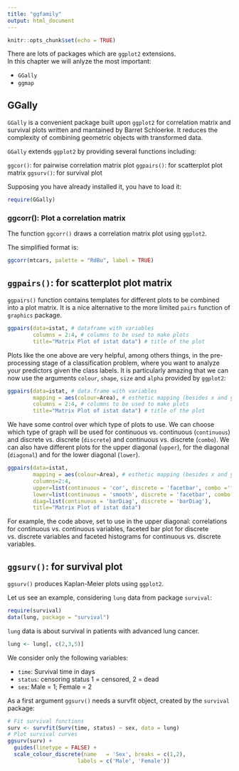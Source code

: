 ```yaml
---
title: "ggfamily"
output: html_document
---
```


```r
knitr::opts_chunk$set(echo = TRUE)
```

There are lots of packages which are `ggplot2` extensions.  
In this chapter we will anlyze the most important:

* `GGally`
* `ggmap`


## GGally

`GGally` is a convenient package built upon `ggplot2` for correlation matrix and survival plots written and mantained by Barret Schloerke. It reduces the complexity of combining geometric objects with transformed data.

`GGally` extends `ggplot2` by providing several functions including:

`ggcor()`: for pairwise correlation matrix plot
`ggpairs()`: for scatterplot plot matrix
`ggsurv()`: for survival plot

Supposing you have already installed it, you have to load it:

```r
require(GGally)
```

### ggcorr(): Plot a correlation matrix

The function `ggcorr()` draws a correlation matrix plot using `ggplot2`.

The simplified format is:

```r
ggcorr(mtcars, palette = "RdBu", label = TRUE)
```

<!--
cambiare i dati?
-->

## `ggpairs()`: for scatterplot plot matrix

`ggpairs()` function contains templates for different plots to be combined into a plot matrix. It is a nice alternative to the more limited `pairs` function of `graphics` package.

```r
ggpairs(data=istat, # dataframe with variables
        columns = 2:4, # columns to be used to make plots
        title="Matrix Plot of istat data") # title of the plot
```

Plots like the one above are very helpful, among others things, in the pre-processing stage of a classification problem, where you want to analyze your predictors given the class labels. It is particularly amazing that we can now use the arguments `colour`, `shape`, `size` and `alpha` provided by `ggplot2`:

```r
ggpairs(data=istat, # data.frame with variables
        mapping = aes(colour=Area), # esthetic mapping (besides x and y)
        columns = 2:4, # columns to be used to make plots
        title="Matrix Plot of istat data") # title of the plot
```

We have some control over which type of plots to use. We can choose which type of graph will be used for continuous vs. continuous (`continuous`) and discrete vs. discrete (`discrete`) and continuous vs. discrete (`combo`). We can also have different plots for the upper diagonal (`upper`), for the diagonal (`diagonal`) and for the lower diagonal (`lower`).

```r
ggpairs(data=istat,
        mapping = aes(colour=Area), # esthetic mapping (besides x and y)
        columns=2:4, 
        upper=list(continuous = 'cor', discrete = 'facetbar', combo ='facethist'),
        lower=list(continuous = 'smooth', discrete = 'facetbar', combo ='dot'),
        diag=list(continuous = 'barDiag', discrete = 'barDiag'),
        title="Matrix Plot of istat data")
```

For example, the code above, set to use in the upper diagonal: correlations for continuous vs. continuous variables, faceted bar plot for discrete vs. discrete variables and faceted histograms for continuous vs. discrete variables.

## `ggsurv()`: for survival plot

`ggsurv()` produces Kaplan-Meier plots using `ggplot2`.

Let us see an example, considering `lung` data from package `survival`:

```r
require(survival)
data(lung, package = "survival")
```

`lung` data is about survival in patients with advanced lung cancer. 

```r
lung <- lung[, c(2,3,5)]
```

<!--
salvare lung in qdata (solo le tre colonne di interesse)
-->

We consider only the following variables:  

* `time`: Survival time in days
* `status`: censoring status 1 = censored, 2 = dead
* `sex`: Male = 1; Female = 2

As a first argument `ggsurv()` needs a survfit object, created by the `survival` package:

```r
# Fit survival functions
surv <- survfit(Surv(time, status) ~ sex, data = lung)
# Plot survival curves
ggsurv(surv) + 
  guides(linetype = FALSE) +
  scale_colour_discrete(name   = 'Sex', breaks = c(1,2), 
                      labels = c('Male', 'Female'))
```


